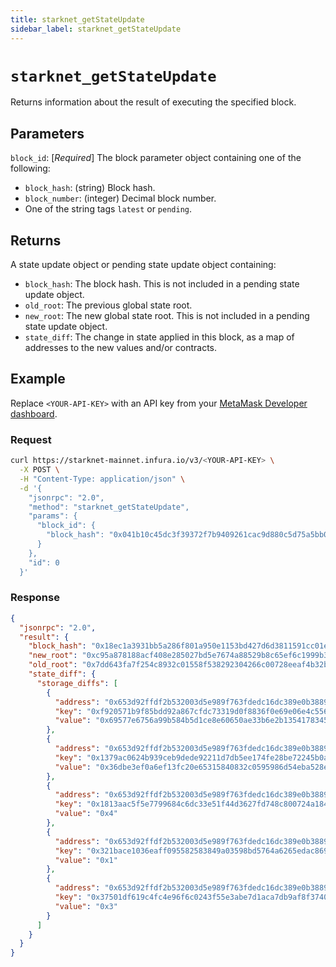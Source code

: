```yaml
---
title: starknet_getStateUpdate
sidebar_label: starknet_getStateUpdate
---
```



# `starknet_getStateUpdate`

Returns information about the result of executing the specified block.

## Parameters

`block_id`: [*Required*] The block parameter object containing one of the following:

- `block_hash`: (string) Block hash.
- `block_number`: (integer) Decimal block number.
- One of the string tags `latest` or `pending`.

## Returns

A state update object or pending state update object containing:

- `block_hash`: The block hash.
  This is not included in a pending state update object.
- `old_root`: The previous global state root.
- `new_root`: The new global state root.
  This is not included in a pending state update object.
- `state_diff`: The change in state applied in this block, as a map of addresses to the new values
  and/or contracts.

## Example

Replace `<YOUR-API-KEY>` with an API key from your [MetaMask Developer dashboard](https://developer.metamask.io/).

### Request

<Tabs>
<TabItem value="curl">

```bash
curl https://starknet-mainnet.infura.io/v3/<YOUR-API-KEY> \
  -X POST \
  -H "Content-Type: application/json" \
  -d '{
    "jsonrpc": "2.0",
    "method": "starknet_getStateUpdate",
    "params": {
      "block_id": {
        "block_hash": "0x041b10c45dc3f39372f7b9409261cac9d880c5d75a5bb077d028db20b1bd76c4"
      }
    },
    "id": 0
  }'
```

</TabItem>
</Tabs>

### Response

<Tabs>
<TabItem value="JSON">

```json
{
  "jsonrpc": "2.0",
  "result": {
    "block_hash": "0x18ec1a3931bb5a286f801a950e1153bd427d6d3811591cc01e6f074615a1f76",
    "new_root": "0xc95a878188acf408e285027bd5e7674a88529b8c65ef6c1999b3569aea8bc8",
    "old_root": "0x7dd643fa7f254c8932c01558f538292304266c00728eeaf4b32b361b5d0d2dd",
    "state_diff": {
      "storage_diffs": [
        {
          "address": "0x653d92ffdf2b532003d5e989f763fdedc16dc389e0b3889398a6eb1dac0d849",
          "key": "0xf920571b9f85bdd92a867cfdc73319d0f8836f0e69e06e4c5566b6203f75cc",
          "value": "0x69577e6756a99b584b5d1ce8e60650ae33b6e2b13541783458268f07da6b38a"
        },
        {
          "address": "0x653d92ffdf2b532003d5e989f763fdedc16dc389e0b3889398a6eb1dac0d849",
          "key": "0x1379ac0624b939ceb9dede92211d7db5ee174fe28be72245b0a1a2abd81c98f",
          "value": "0x36dbe3ef0a6ef13fc20e65315840832c0595986d54eba528e22483c7746c005"
        },
        {
          "address": "0x653d92ffdf2b532003d5e989f763fdedc16dc389e0b3889398a6eb1dac0d849",
          "key": "0x1813aac5f5e7799684c6dc33e51f44d3627fd748c800724a184ed5be09b713e",
          "value": "0x4"
        },
        {
          "address": "0x653d92ffdf2b532003d5e989f763fdedc16dc389e0b3889398a6eb1dac0d849",
          "key": "0x321bace1036eaff095582583849a03598bd5764a6265edac86916b830a29d55",
          "value": "0x1"
        },
        {
          "address": "0x653d92ffdf2b532003d5e989f763fdedc16dc389e0b3889398a6eb1dac0d849",
          "key": "0x37501df619c4fc4e96f6c0243f55e3abe7d1aca7db9af8f3740ba3696b3fdac",
          "value": "0x3"
        }
      ]
    }
  }
}
```

</TabItem>
</Tabs>
